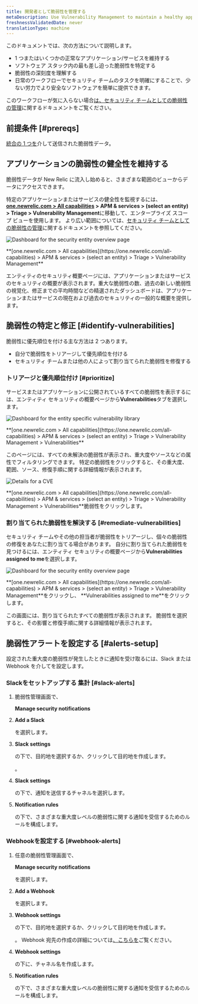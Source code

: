 ```yaml
---
title: 開発者として脆弱性を管理する
metaDescription: Use Vulnerability Management to maintain a healthy application and remediate vulnerabilities as a developer.
freshnessValidatedDate: never
translationType: machine
---
```






このドキュメントでは、次の方法について説明します。

* 1 つまたはいくつかの正常なアプリケーション/サービスを維持する
* ソフトウェア スタック内の最も差し迫った脆弱性を特定する
* 脆弱性の深刻度を理解する
* 日常のワークフローでセキュリティ チームのタスクを明確にすることで、少ない労力でより安全なソフトウェアを簡単に提供できます。

このワークフローが気に入らない場合[は、セキュリティ チームとしての脆弱性の管理](/docs/vulnerability-management/security-workflow)に関するドキュメントをご覧ください。

## 前提条件 [#prereqs]

[統合の 1 つを](/docs/vulnerability-management/integrations/overview)介して送信された脆弱性データ。

## アプリケーションの脆弱性の健全性を維持する

脆弱性データが New Relic に流入し始めると、さまざまな範囲のビューからデータにアクセスできます。

特定のアプリケーションまたはサービスの健全性を監視するには、 <DNT>**[one.newrelic.com > All capabilities](https://one.newrelic.com/all-capabilities) > APM & services > (select an entity) > Triage > Vulnerability Management**</DNT>に移動して、エンタープライズ スコープ ビューを使用します。 より広い範囲については、[セキュリティ チームとしての脆弱性の管理](/docs/vulnerability-management/security-workflow)に関するドキュメントを参照してください。

<img
  title="Entity overview"
  alt="Dashboard for the security entity overview page"
  src={entityOverview}
/>

<figcaption>
  <DNT>
    **[one.newrelic.com > All capabilities](https://one.newrelic.com/all-capabilities) > APM & services > (select an entity) > Triage > Vulnerability Management**
  </DNT>
</figcaption>

エンティティのセキュリティ概要ページには、アプリケーションまたはサービスのセキュリティの概要が表示されます。重大な脆弱性の数、過去の新しい脆弱性の視覚化、修正までの平均時間などの精選されたダッシュボードは、アプリケーションまたはサービスの現在および過去のセキュリティの一般的な概要を提供します。

## 脆弱性の特定と修正 [#identify-vulnerabilities]

脆弱性に優先順位を付ける主な方法は 2 つあります。

* 自分で脆弱性をトリアージして優先順位を付ける
* セキュリティ チームまたは他の人によって割り当てられた脆弱性を修復する

### トリアージと優先順位付け [#prioritize]

サービスまたはアプリケーションに公開されているすべての脆弱性を表示するには、エンティティ セキュリティの概要ページから<DNT>**Vulnerabilities**</DNT>タブを選択します。

<img
  title="Vulnerability library"
  alt="Dashboard for the entity specific vulnerability library"
  src={vulnLibrary}
/>

<figcaption>
  <DNT>
    **[one.newrelic.com > All capabilities](https://one.newrelic.com/all-capabilities) > APM & services > (select an entity) > Triage > Vulnerability Management > Vulnerabilities**
  </DNT>
</figcaption>

このページには、すべての未解決の脆弱性が表示され、重大度やソースなどの属性でフィルタリングできます。 特定の脆弱性をクリックすると、その重大度、範囲、ソース、修復手順に関する詳細情報が表示されます。

<img
  title="CVE Detail"
  alt="Details for a CVE"
  src={cveDetail}
/>

<figcaption>
  <DNT>**[one.newrelic.com > All capabilities](https://one.newrelic.com/all-capabilities) > APM & services > (select an entity) > Triage > Vulnerability Management > Vulnerabilities**</DNT>脆弱性をクリックします。
</figcaption>

### 割り当てられた脆弱性を解決する [#remediate-vulnerabilities]

セキュリティ チームやその他の担当者が脆弱性をトリアージし、個々の脆弱性の修復をあなたに割り当てる場合があります。 自分に割り当てられた脆弱性を見つけるには、エンティティ セキュリティの概要ページから<DNT>**Vulnerabilities assigned to me**</DNT>を選択します。

<img
  title="Assigned vulnerabilities"
  alt="Dashboard for the security entity overview page"
  src={assignedVuln}
/>

<figcaption>
  <DNT>**[one.newrelic.com > All capabilities](https://one.newrelic.com/all-capabilities) > APM & services > (select an entity) > Triage > Vulnerability Management**</DNT>をクリックし、 <DNT>**Vulnerabilities assigned to me**</DNT>をクリックします。
</figcaption>

この画面には、割り当てられたすべての脆弱性が表示されます。 脆弱性を選択すると、その影響と修復手順に関する詳細情報が表示されます。

## 脆弱性アラートを設定する [#alerts-setup]

設定された重大度の脆弱性が発生したときに通知を受け取るには、Slack または Webhook を介して<InlinePopover type="alerts"/>を設定します。

### Slackをセットアップする 集計 [#slack-alerts]

1. 脆弱性管理画面で、

   <DNT>**Manage security notifications**</DNT>

2. <DNT>**Add a Slack**</DNT>

   を選択します。

3. <DNT>**Slack settings**</DNT>

   の下で、目的地を選択するか、クリックして目的地を作成します。

   <Icon name="fe-plus-circle"/>

   。

4. <DNT>**Slack settings**</DNT>

   の下で、通知を送信するチャネルを選択します。

5. <DNT>**Notification rules**</DNT>

   の下で、さまざまな重大度レベルの脆弱性に関する通知を受信するためのルールを構成します。

### Webhookを設定する [#webhook-alerts]

1. 任意の脆弱性管理画面で、

   <DNT>**Manage security notifications**</DNT>

   を選択します。

2. <DNT>**Add a Webhook**</DNT>

   を選択します。

3. <DNT>**Webhook settings**</DNT>

   の下で、目的地を選択するか、クリックして目的地を作成します。

   <Icon name="fe-plus-circle"/>

   。 Webhook 宛先の作成の詳細については[、こちらを](/docs/alerts-applied-intelligence/notifications/notification-integrations/#webhook)ご覧ください。

4. <DNT>**Webhook settings**</DNT>

   の下に、チャネル名を作成します。

5. <DNT>**Notification rules**</DNT>

   の下で、さまざまな重大度レベルの脆弱性に関する通知を受信するためのルールを構成します。